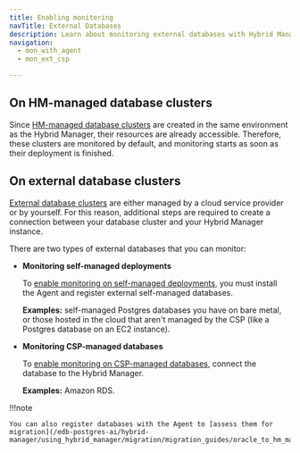 ```yaml
---
title: Enabling monitoring
navTitle: External Databases
description: Learn about monitoring external databases with Hybrid Manager.
navigation:
  - mon_with_agent
  - mon_ext_csp

---
```


## On HM-managed database clusters

Since [HM-managed database clusters](/edb-postgres-ai/hybrid-manager/using_hybrid_manager/hm_terminology/#hm-managed-clusters) are created in the same environment as the Hybrid Manager, their resources are already accessible. Therefore, these clusters are monitored by default, and monitoring starts as soon as their deployment is finished.

## On external database clusters

[External database clusters](/edb-postgres-ai/hybrid-manager/using_hybrid_manager/hm_terminology/#external-clusters) are either managed by a cloud service provider or by yourself. For this reason, additional steps are required to create a connection between your database cluster and your Hybrid Manager instance.

There are two types of external databases that you can monitor:

-   **Monitoring self-managed deployments** 

    To [enable monitoring on self-managed deployments](mon_with_agent), you must install the Agent and register external self-managed databases.

    **Examples:** self-managed Postgres databases you have on bare metal, or those hosted in the cloud that aren't managed by the CSP (like a Postgres database on an EC2 instance).


-   **Monitoring CSP-managed databases**

    To [enable monitoring on CSP-managed databases](mon_ext_csp), connect the database to the Hybrid Manager.

    **Examples:** Amazon RDS.

!!!note

    You can also register databases with the Agent to [assess them for migration](/edb-postgres-ai/hybrid-manager/using_hybrid_manager/migration/migration_guides/oracle_to_hm_managed).

